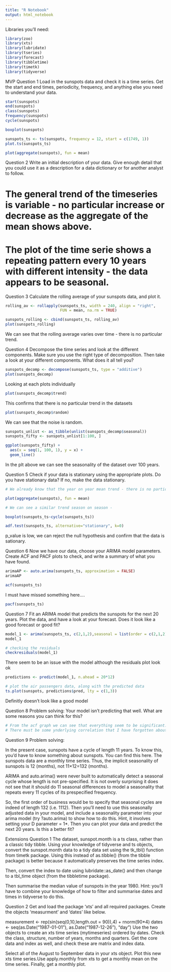 ```yaml
---
title: "R Notebook"
output: html_notebook
---
```



Libraries you’ll need:
```r
library(zoo)
library(xts)
library(lubridate)
library(tseries)
library(forecast)
library(tibbletime)
library(timetk)
library(tidyverse)
```


MVP
Question 1
Load in the sunspots data and check it is a time series. Get the start and end times, periodicity, frequency, and anything else you need to understand your data.


```r
start(sunspots)
end(sunspots)
class(sunspots)
frequency(sunspots)
cycle(sunspots)
```

```r
boxplot(sunspots)
```


```r
sunspots_ts <- ts(sunspots, frequency = 12, start = c(1749, 1))
plot.ts(sunspots_ts)
```

```r
plot(aggregate(sunspots), fun = mean)

```

Question 2
Write an initial description of your data. Give enough detail that you could use it as a description for a data dictionary or for another analyst to follow.

# The general trend of the timeseries is variable - no particular increase or decrease as the aggregate of the mean shows above.

# The plot of the time serie shows a repeating pattern every 10 years with different intensity - the data appears to be seasonal.



Question 3
Calculate the rolling average of your sunspots data, and plot it. 

```r
rolling_av <- rollapply(sunspots_ts, width = 240, align = "right", 
                        FUN = mean, na.rm = TRUE)

sunspots_rolling <- cbind(sunspots_ts, rolling_av)
plot(sunspots_rolling)
```

We can see that the rolling average varies over time - there is no particular trend.


Question 4
Decompose the time series and look at the different components. Make sure you use the right type of decomposition. Then take a look at your different components. What does it all tell you? 

```r
sunspots_decomp <- decompose(sunspots_ts, type = "additive")
plot(sunspots_decomp)
```

Looking at each plots individually
```r
plot(sunspots_decomp$trend)
```
This confirms that there is no particular trend in the datasets

```r
plot(sunspots_decomp$random)
```

We can see that the noise is random.
```r
sunspots_unlist <- as_tibble(unlist(sunspots_decomp$seasonal))
sunspots_fifty <- sunspots_unlist[1:100, ]

ggplot(sunspots_fifty) +
  aes(x = seq(1, 100, 1), y = x) +
  geom_line()
```

In the plt above we can see the seasonality of the dataset over 100 years.


Question 5
Check if your data is stationary using the appropriate plots. Do you have stationary data? If no, make the data stationary.

```r
# We already know that the year on year mean trend - there is no particular trend -> stationary

plot(aggregate(sunspots), fun = mean)
```

```r
# We can see a similar trend season on season - 

boxplot(sunspots_ts~cycle(sunspots_ts))
```

```r
adf.test(sunspots_ts, alternative="stationary", k=0)
```

p_value is low, we can reject the null hypothesis and confirm that the data is sationary.


Question 6
Now we have our data, choose your ARIMA model parameters. Create ACF and PACF plots to check, and write a summary of what you have found.


```r
arimaAP <- auto.arima(sunspots_ts, approximation = FALSE)
arimaAP
```

```r
acf(sunspots_ts)
```

I must have missed something here....



```r
pacf(sunspots_ts)
```

Question 7
Fit an ARIMA model that predicts the sunspots for the next 20 years. Plot the data, and have a look at your forecast. Does it look like a good forecast or good fit?
```r
model_1 <- arima(sunspots_ts, c(2,1,2),seasonal = list(order = c(2,1,2), period = 12))
model_1
```


```r
# checking the residuals
checkresiduals(model_1)
```

There seem to be an issue with the model although the residuals plot look ok

```r
predictions <- predict(model_1, n.ahead = 20*12)

# plot the air passengers data, along with the predicted data
ts.plot(sunspots, predictions$pred, lty = c(1,3))
```

Definitly doesn't look like a good model


Question 8
Problem solving: Your model isn’t predicting that well. What are some reasons you can think for this?
```r
# From the acf graph we can see that everything seem to be significant. 
# There must be some ynderlying correlation that I have forgotten about.
```


Question 9
Problem solving:

In the present case, sunspots have a cycle of length 11 years. To know this, you’d have to know something about sunspots. You can find this here. The sunspots data are a monthly time series. Thus, the implicit seasonality of sunspots is 12 (months), not 11×12=132 (months).

ARIMA and auto.arima() were never built to automatically detect a seasonal cycle whose length is not pre-specified. It is not overly surprising it does not see that it should do 11 seasonal differences to model a seasonality that repeats every 11 cycles of its prespecified frequency.

So, the first order of business would be to specify that seasonal cycles are indeed of length 132 (i.e. 1112). Then you’ll need to use this seasonally adjusted data in your model, and include a seasonality parameter into your arima model (try ?auto.arima) to show how to do this. Hint, it involves setting your D parameter = 1*. Then you can plot your data and predict the next 20 years. Is this a better fit?




Extensions
Question 1
The dataset, sunspot.month is a ts class, rather than a classic tidy tibble. Using your knowledge of tidyverse and ts objects, convert the sunspot.month data to a tidy data set using the tk_tbl() function from timetk package. Using this instead of as.tibble() (from the tibble package) is better because it automatically preserves the time series index.

Then, convert the index to date using lubridate::as_date() and then change to a tbl_time object (from the tibbletime package).

Then summarise the median value of sunspots in the year 1980. Hint: you’ll have to combine your knowledge of how to filter and summarise dates and times in tidyverse to do this.

Question 2
Get and load the package ‘xts’ and all required packages. Create the objects ‘measurment’ and ‘dates’ like below.

measurement <- rep(sin(seq(0,10,length.out = 90)),4) + rnorm(90*4)
dates <- seq(as.Date("1987-01-01"), as.Date("1987-12-26"), "day")
Use the two objects to create an xts time series (mytimeseries) ordered by dates. Check the class, structure, number of years, months and quarters. Get the core data and index as well, and check these are matrix and index data.

Select all of the August to September data in your xts object. Plot this new xts time series.Use apply.monthly from xts to get a monthly mean on the time series. Finally, get a monthly plot.